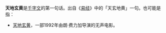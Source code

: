'''天地玄黄'''是[[千字文|千字文]]的第一句话。出自《[[易经|易经]]》中的「天玄地黄」一句。也可能是指：
*[[天地玄黄|天地玄黄]]，一部1992年由朗·费力加导演的无声电影。

{{disambig|cat=四字消歧义}}